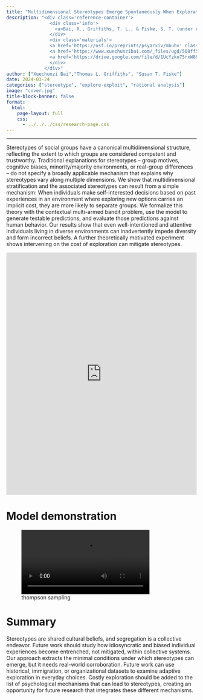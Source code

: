 ```yaml
---
title: "Multidimensional Stereotypes Emerge Spontaneously When Exploration"
description: "<div class='reference-container'>
                <div class='info'>
                  <a>Bai, X., Griffiths, T. L., & Fiske, S. T. (under review)</a> 
                </div>
                <div class='materials'>
                <a href='https://osf.io/preprints/psyarxiv/mbuhv' class='link material'>[preprint]</a>
                <a href='https://www.xuechunzibai.com/_files/ugd/508ff5_440087316cf94a3b92b713edc40c157b.pdf' class='link material'>[slides]</a>
                <a href='https://drive.google.com/file/d/1UcYzko75rxW869JJo6GsUSJ_OHC65hcq/view?usp=sharing' class='link material'>[model]</a>
                </div>
              </div>"
author: ["Xuechunzi Bai","Thomas L. Griffiths", "Susan T. Fiske"]
date: 2024-03-24
categories: ["stereotype", "explore-exploit", "rational analysis"] 
image: "cover.jpg" 
title-block-banner: false 
format: 
  html: 
    page-layout: full 
    css:
      - ../../../css/research-page.css
---
```


------------------------------------------------------------------------

::: page-container
::: summary-card
<div>

Stereotypes of social groups have a canonical multidimensional structure, reflecting the extent to which groups are considered competent and trustworthy. Traditional explanations for stereotypes – group motives, cognitive biases, minority/majority environments, or real-group differences – do not specify a broadly applicable mechanism that explains why stereotypes vary along multiple dimensions. We show that multidimensional stratification and the associated stereotypes can result from a simple mechanism: When individuals make self-interested decisions based on past experiences in an environment where exploring new options carries an implicit cost, they are more likely to separate groups. We formalize this theory with the contextual multi-armed bandit problem, use the model to generate testable predictions, and evaluate those predictions against human behavior. Our results show that even well-intentioned and attentive individuals living in diverse environments can inadvertently impede diversity and form incorrect beliefs. A further theoretically motivated experiment shows intervening on the cost of exploration can mitigate stereotypes.

</p>

</div>
:::

::: main-content
```{=html}
 <iframe id="example1" src="https://psymichaelzhu.github.io/Contextual-Bandit/" style="border: none; width: 100%; height: 40rem" frameborder="0"></iframe>
```


# Model demonstration

![thompson sampling](model_video.m4v){fig-align="center" width="80%"}

# Summary

Stereotypes are shared cultural beliefs, and segregation is a collective endeavor. Future work should study how idiosyncratic and biased individual experiences become entrenched, not mitigated, within collective systems. Our approach extracts the minimal conditions under which stereotypes can emerge, but it needs real-world corroboration. Future work can use historical, immigration, or organizational datasets to examine adaptive exploration in everyday choices. Costly exploration should be added to the list of psychological mechanisms that can lead to stereotypes, creating an opportunity for future research that integrates these different mechanisms.
:::
:::
